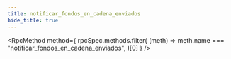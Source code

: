 ```yaml
---
title: notificar_fondos_en_cadena_enviados
hide_title: true
---
```



<RpcMethod
  method={
    rpcSpec.methods.filter(
      (meth) => meth.name === "notificar_fondos_en_cadena_enviados",
    )[0]
  }
/>
